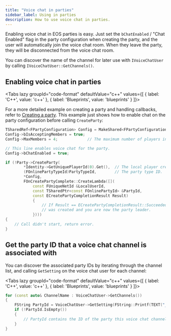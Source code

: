 ```yaml
---
title: "Voice chat in parties"
sidebar_label: Using in parties
description: How to use voice chat in parties.
---
```



Enabling voice chat in EOS parties is easy. Just set the `bChatEnabled` / "Chat Enabled" flag in the party configuration when creating the party, and the user will automatically join the voice chat room. When they leave the party, they will be disconnected from the voice chat room.

You can discover the name of the channel for later use with `IVoiceChatUser` by calling `IVoiceChatUser::GetChannels()`.

## Enabling voice chat in parties

<Tabs lazy groupId="code-format" defaultValue="c++" values={[ { label: 'C++', value: 'c++' }, { label: 'Blueprints', value: 'blueprints' } ]}>
<TabItem value="c++">

For a more detailed example on creating a party and handling callbacks, refer to [Creating a party](/ossv1/parties/creating.mdx). This example just shows how to enable chat on the party configuration before calling `CreateParty`:

```cpp
TSharedRef<FPartyConfiguration> Config = MakeShared<FPartyConfiguration>();
Config->bIsAcceptingMembers = true;
Config->MaxMembers = 4;             // The maximum number of players in the party.

// This line enables voice chat for the party.
Config->bChatEnabled = true;

if (!Party->CreateParty(
        *Identity->GetUniquePlayerId(0).Get(),  // The local player creating the party.
        (FOnlinePartyTypeId)PartyTypeId,        // The party type ID.
        *Config,
        FOnCreatePartyComplete::CreateLambda([](
            const FUniqueNetId &LocalUserId,
            const TSharedPtr<const FOnlinePartyId> &PartyId,
            const ECreatePartyCompletionResult Result)
            {
                // If Result == ECreatePartyCompletionResult::Succeeded, the party
                // was created and you are now the party leader.
            })))
{
    // Call didn't start, return error.
}
```

</TabItem>
<TabItem value="blueprints">
<Blueprint height="700px" blueprint={`
Begin Object Class=/Script/BlueprintGraph.K2Node_MakeStruct Name="K2Node_MakeStruct_0"
   bMadeAfterOverridePinRemoval=True
   ShowPinForProperties(0)=(PropertyName="JoinRequestAction",PropertyFriendlyName="Join Request Action",PropertyTooltip="Join Request Action",CategoryName="Online",bShowPin=True,bCanToggleVisibility=True)
   ShowPinForProperties(1)=(PropertyName="PresencePermissions",PropertyFriendlyName="Presence Permissions",PropertyTooltip="Who can see this party and join it through presence?",CategoryName="Online",bShowPin=True,bCanToggleVisibility=True)
   ShowPinForProperties(2)=(PropertyName="InvitePermissions",PropertyFriendlyName="Invite Permissions",PropertyTooltip="Who can send out invites to other users when they\\'re in this party?",CategoryName="Online",bShowPin=True,bCanToggleVisibility=True)
   ShowPinForProperties(3)=(PropertyName="ChatEnabled",PropertyFriendlyName="Chat Enabled",PropertyTooltip="Chat Enabled",CategoryName="Online",bShowPin=True,bCanToggleVisibility=True)
   ShowPinForProperties(4)=(PropertyName="ShouldRemoveOnDisconnection",PropertyFriendlyName="Should Remove on Disconnection",PropertyTooltip="Should Remove on Disconnection",CategoryName="Online",bShowPin=True,bCanToggleVisibility=True)
   ShowPinForProperties(5)=(PropertyName="IsAcceptingMembers",PropertyFriendlyName="Is Accepting Members",PropertyTooltip="Is Accepting Members",CategoryName="Online",bShowPin=True,bCanToggleVisibility=True)
   ShowPinForProperties(6)=(PropertyName="NotAcceptingMembersReason",PropertyFriendlyName="Not Accepting Members Reason",PropertyTooltip="Not Accepting Members Reason",CategoryName="Online",bShowPin=True,bCanToggleVisibility=True)
   ShowPinForProperties(7)=(PropertyName="MaxMembers",PropertyFriendlyName="Max Members",PropertyTooltip="Max Members",CategoryName="Online",bShowPin=True,bCanToggleVisibility=True)
   ShowPinForProperties(8)=(PropertyName="Nickname",PropertyFriendlyName="Nickname",PropertyTooltip="Nickname",CategoryName="Online",bShowPin=True,bCanToggleVisibility=True)
   ShowPinForProperties(9)=(PropertyName="Description",PropertyFriendlyName="Description",PropertyTooltip="Description",CategoryName="Online",bShowPin=True,bCanToggleVisibility=True)
   ShowPinForProperties(10)=(PropertyName="Password",PropertyFriendlyName="Password",PropertyTooltip="Password",CategoryName="Online",bShowPin=True,bCanToggleVisibility=True)
   StructType=ScriptStruct'"/Script/OnlineSubsystemBlueprints.OnlinePartyConfiguration"'
   NodePosX=-176
   NodePosY=528
   AdvancedPinDisplay=Shown
   NodeGuid=54761B7040081CDBB72DB58D839D6855
   CustomProperties Pin (PinId=F95BB72946DE55D74819A3BCF65246A4,PinName="OnlinePartyConfiguration",Direction="EGPD_Output",PinType.PinCategory="struct",PinType.PinSubCategory="",PinType.PinSubCategoryObject=ScriptStruct'"/Script/OnlineSubsystemBlueprints.OnlinePartyConfiguration"',PinType.PinSubCategoryMemberReference=(),PinType.PinValueType=(),PinType.ContainerType=None,PinType.bIsReference=False,PinType.bIsConst=False,PinType.bIsWeakPointer=False,PinType.bIsUObjectWrapper=True,LinkedTo=(K2Node_AsyncAction_0 7A2FCC1C4FCD4A6D494E958B4538373B,),PersistentGuid=00000000000000000000000000000000,bHidden=False,bNotConnectable=False,bDefaultValueIsReadOnly=False,bDefaultValueIsIgnored=False,bAdvancedView=False,bOrphanedPin=False,)
   CustomProperties Pin (PinId=D6F666124E21296EEA3C5AA490FCDDC5,PinName="JoinRequestAction",PinFriendlyName="Join Request Action",PinToolTip="Join Request Action\\nEJoinRequestAction_ Enum\\n\\nJoin Request Action",PinType.PinCategory="byte",PinType.PinSubCategory="",PinType.PinSubCategoryObject=Enum'"/Script/OnlineSubsystemBlueprints.EJoinRequestAction_"',PinType.PinSubCategoryMemberReference=(),PinType.PinValueType=(),PinType.ContainerType=None,PinType.bIsReference=False,PinType.bIsConst=False,PinType.bIsWeakPointer=False,PinType.bIsUObjectWrapper=False,DefaultValue="AutoApprove",AutogeneratedDefaultValue="Manual",PersistentGuid=00000000000000000000000000000000,bHidden=False,bNotConnectable=False,bDefaultValueIsReadOnly=False,bDefaultValueIsIgnored=False,bAdvancedView=False,bOrphanedPin=False,)
   CustomProperties Pin (PinId=A7FFD94B402296FD257CA79CBE2CF069,PinName="PresencePermissions",PinFriendlyName="Presence Permissions",PinToolTip="Presence Permissions\\nEPartySystemPermissions Enum\\n\\nWho can see this party and join it through presence?",PinType.PinCategory="byte",PinType.PinSubCategory="",PinType.PinSubCategoryObject=Enum'"/Script/OnlineSubsystemBlueprints.EPartySystemPermissions"',PinType.PinSubCategoryMemberReference=(),PinType.PinValueType=(),PinType.ContainerType=None,PinType.bIsReference=False,PinType.bIsConst=False,PinType.bIsWeakPointer=False,PinType.bIsUObjectWrapper=False,DefaultValue="Anyone",AutogeneratedDefaultValue="Noone",PersistentGuid=00000000000000000000000000000000,bHidden=False,bNotConnectable=False,bDefaultValueIsReadOnly=False,bDefaultValueIsIgnored=False,bAdvancedView=False,bOrphanedPin=False,)
   CustomProperties Pin (PinId=FC94E2884B8F6740BC0E50B10B5C1479,PinName="InvitePermissions",PinFriendlyName="Invite Permissions",PinToolTip="Invite Permissions\\nEPartySystemPermissions Enum\\n\\nWho can send out invites to other users when they\\'re in this party?",PinType.PinCategory="byte",PinType.PinSubCategory="",PinType.PinSubCategoryObject=Enum'"/Script/OnlineSubsystemBlueprints.EPartySystemPermissions"',PinType.PinSubCategoryMemberReference=(),PinType.PinValueType=(),PinType.ContainerType=None,PinType.bIsReference=False,PinType.bIsConst=False,PinType.bIsWeakPointer=False,PinType.bIsUObjectWrapper=False,DefaultValue="Anyone",AutogeneratedDefaultValue="Noone",PersistentGuid=00000000000000000000000000000000,bHidden=False,bNotConnectable=False,bDefaultValueIsReadOnly=False,bDefaultValueIsIgnored=False,bAdvancedView=True,bOrphanedPin=False,)
   CustomProperties Pin (PinId=667D2CD54D152A049E44BA86E5F4E5AB,PinName="ChatEnabled",PinFriendlyName="Chat Enabled",PinToolTip="Chat Enabled\\nBoolean\\n\\nChat Enabled",PinType.PinCategory="bool",PinType.PinSubCategory="",PinType.PinSubCategoryObject=None,PinType.PinSubCategoryMemberReference=(),PinType.PinValueType=(),PinType.ContainerType=None,PinType.bIsReference=False,PinType.bIsConst=False,PinType.bIsWeakPointer=False,PinType.bIsUObjectWrapper=False,DefaultValue="true",AutogeneratedDefaultValue="False",PersistentGuid=00000000000000000000000000000000,bHidden=False,bNotConnectable=False,bDefaultValueIsReadOnly=False,bDefaultValueIsIgnored=False,bAdvancedView=True,bOrphanedPin=False,)
   CustomProperties Pin (PinId=B5FFCA534E2BC9151F8F079E561060F5,PinName="ShouldRemoveOnDisconnection",PinFriendlyName="Should Remove on Disconnection",PinToolTip="Should Remove On Disconnection\\nBoolean\\n\\nShould Remove on Disconnection",PinType.PinCategory="bool",PinType.PinSubCategory="",PinType.PinSubCategoryObject=None,PinType.PinSubCategoryMemberReference=(),PinType.PinValueType=(),PinType.ContainerType=None,PinType.bIsReference=False,PinType.bIsConst=False,PinType.bIsWeakPointer=False,PinType.bIsUObjectWrapper=False,DefaultValue="False",AutogeneratedDefaultValue="False",PersistentGuid=00000000000000000000000000000000,bHidden=False,bNotConnectable=False,bDefaultValueIsReadOnly=False,bDefaultValueIsIgnored=False,bAdvancedView=True,bOrphanedPin=False,)
   CustomProperties Pin (PinId=11047BE745A14CDE7E6D14BFE77FC1A5,PinName="IsAcceptingMembers",PinFriendlyName="Is Accepting Members",PinToolTip="Is Accepting Members\\nBoolean\\n\\nIs Accepting Members",PinType.PinCategory="bool",PinType.PinSubCategory="",PinType.PinSubCategoryObject=None,PinType.PinSubCategoryMemberReference=(),PinType.PinValueType=(),PinType.ContainerType=None,PinType.bIsReference=False,PinType.bIsConst=False,PinType.bIsWeakPointer=False,PinType.bIsUObjectWrapper=False,DefaultValue="true",AutogeneratedDefaultValue="False",PersistentGuid=00000000000000000000000000000000,bHidden=False,bNotConnectable=False,bDefaultValueIsReadOnly=False,bDefaultValueIsIgnored=False,bAdvancedView=True,bOrphanedPin=False,)
   CustomProperties Pin (PinId=295234EF4CC01BC456E9A3B13EBA1ED7,PinName="NotAcceptingMembersReason",PinFriendlyName="Not Accepting Members Reason",PinToolTip="Not Accepting Members Reason\\nInteger\\n\\nNot Accepting Members Reason",PinType.PinCategory="int",PinType.PinSubCategory="",PinType.PinSubCategoryObject=None,PinType.PinSubCategoryMemberReference=(),PinType.PinValueType=(),PinType.ContainerType=None,PinType.bIsReference=False,PinType.bIsConst=False,PinType.bIsWeakPointer=False,PinType.bIsUObjectWrapper=False,DefaultValue="0",AutogeneratedDefaultValue="0",PersistentGuid=00000000000000000000000000000000,bHidden=False,bNotConnectable=False,bDefaultValueIsReadOnly=False,bDefaultValueIsIgnored=False,bAdvancedView=True,bOrphanedPin=False,)
   CustomProperties Pin (PinId=3866402847B8F8E86C8D50B98945D3BA,PinName="MaxMembers",PinFriendlyName="Max Members",PinToolTip="Max Members\\nInteger\\n\\nMax Members",PinType.PinCategory="int",PinType.PinSubCategory="",PinType.PinSubCategoryObject=None,PinType.PinSubCategoryMemberReference=(),PinType.PinValueType=(),PinType.ContainerType=None,PinType.bIsReference=False,PinType.bIsConst=False,PinType.bIsWeakPointer=False,PinType.bIsUObjectWrapper=False,DefaultValue="4",AutogeneratedDefaultValue="0",PersistentGuid=00000000000000000000000000000000,bHidden=False,bNotConnectable=False,bDefaultValueIsReadOnly=False,bDefaultValueIsIgnored=False,bAdvancedView=True,bOrphanedPin=False,)
   CustomProperties Pin (PinId=D42553D84650C3C452781684BA6A09DC,PinName="Nickname",PinFriendlyName="Nickname",PinToolTip="Nickname\\nString\\n\\nNickname",PinType.PinCategory="string",PinType.PinSubCategory="",PinType.PinSubCategoryObject=None,PinType.PinSubCategoryMemberReference=(),PinType.PinValueType=(),PinType.ContainerType=None,PinType.bIsReference=False,PinType.bIsConst=False,PinType.bIsWeakPointer=False,PinType.bIsUObjectWrapper=False,PersistentGuid=00000000000000000000000000000000,bHidden=False,bNotConnectable=False,bDefaultValueIsReadOnly=False,bDefaultValueIsIgnored=False,bAdvancedView=True,bOrphanedPin=False,)
   CustomProperties Pin (PinId=D3C9FD31437A4A865A4206B144282BB8,PinName="Description",PinFriendlyName="Description",PinToolTip="Description\\nString\\n\\nDescription",PinType.PinCategory="string",PinType.PinSubCategory="",PinType.PinSubCategoryObject=None,PinType.PinSubCategoryMemberReference=(),PinType.PinValueType=(),PinType.ContainerType=None,PinType.bIsReference=False,PinType.bIsConst=False,PinType.bIsWeakPointer=False,PinType.bIsUObjectWrapper=False,PersistentGuid=00000000000000000000000000000000,bHidden=False,bNotConnectable=False,bDefaultValueIsReadOnly=False,bDefaultValueIsIgnored=False,bAdvancedView=True,bOrphanedPin=False,)
   CustomProperties Pin (PinId=53D46809402E63DE16F1C5AA9D45EAA6,PinName="Password",PinFriendlyName="Password",PinToolTip="Password\\nString\\n\\nPassword",PinType.PinCategory="string",PinType.PinSubCategory="",PinType.PinSubCategoryObject=None,PinType.PinSubCategoryMemberReference=(),PinType.PinValueType=(),PinType.ContainerType=None,PinType.bIsReference=False,PinType.bIsConst=False,PinType.bIsWeakPointer=False,PinType.bIsUObjectWrapper=False,PersistentGuid=00000000000000000000000000000000,bHidden=False,bNotConnectable=False,bDefaultValueIsReadOnly=False,bDefaultValueIsIgnored=False,bAdvancedView=True,bOrphanedPin=False,)
End Object
Begin Object Class=/Script/BlueprintGraph.K2Node_GetSubsystem Name="K2Node_GetSubsystem_0"
   CustomClass=Class'"/Script/OnlineSubsystemBlueprints.OnlinePartySubsystem"'
   NodePosY=256
   NodeGuid=75E2F8214FB9512D9FEAAD8D4ABEC0F3
   CustomProperties Pin (PinId=05DAD870493C891FF133EEA11A07ABDD,PinName="ReturnValue",Direction="EGPD_Output",PinType.PinCategory="object",PinType.PinSubCategory="",PinType.PinSubCategoryObject=Class'"/Script/OnlineSubsystemBlueprints.OnlinePartySubsystem"',PinType.PinSubCategoryMemberReference=(),PinType.PinValueType=(),PinType.ContainerType=None,PinType.bIsReference=False,PinType.bIsConst=False,PinType.bIsWeakPointer=False,PinType.bIsUObjectWrapper=False,LinkedTo=(K2Node_AsyncAction_0 6A56968B41FF1724D254D78AC85AB200,),PersistentGuid=00000000000000000000000000000000,bHidden=False,bNotConnectable=False,bDefaultValueIsReadOnly=False,bDefaultValueIsIgnored=False,bAdvancedView=False,bOrphanedPin=False,)
End Object
Begin Object Class=/Script/BlueprintGraph.K2Node_AsyncAction Name="K2Node_AsyncAction_0"
   ProxyFactoryFunctionName="CreateParty"
   ProxyFactoryClass=Class'"/Script/OnlineSubsystemBlueprints.OnlinePartySubsystemCreateParty"'
   ProxyClass=Class'"/Script/OnlineSubsystemBlueprints.OnlinePartySubsystemCreateParty"'
   NodePosX=272
   NodePosY=256
   NodeGuid=FD1E52B641FB43CDF3D0F785C0EFC351
   CustomProperties Pin (PinId=8116E7454D08A21C19FEDDA77FE0A9F9,PinName="execute",PinToolTip="\\nExec",PinType.PinCategory="exec",PinType.PinSubCategory="",PinType.PinSubCategoryObject=None,PinType.PinSubCategoryMemberReference=(),PinType.PinValueType=(),PinType.ContainerType=None,PinType.bIsReference=False,PinType.bIsConst=False,PinType.bIsWeakPointer=False,PinType.bIsUObjectWrapper=True,LinkedTo=(K2Node_Event_3 8FEB08F34B102B76A28394B45A1B1DEF,),PersistentGuid=00000000000000000000000000000000,bHidden=False,bNotConnectable=False,bDefaultValueIsReadOnly=False,bDefaultValueIsIgnored=False,bAdvancedView=False,bOrphanedPin=False,)
   CustomProperties Pin (PinId=4CB9E1EB4DF4A193B96AD5AD5E8972EF,PinName="then",Direction="EGPD_Output",PinType.PinCategory="exec",PinType.PinSubCategory="",PinType.PinSubCategoryObject=None,PinType.PinSubCategoryMemberReference=(),PinType.PinValueType=(),PinType.ContainerType=None,PinType.bIsReference=False,PinType.bIsConst=False,PinType.bIsWeakPointer=False,PinType.bIsUObjectWrapper=True,PersistentGuid=00000000000000000000000000000000,bHidden=False,bNotConnectable=False,bDefaultValueIsReadOnly=False,bDefaultValueIsIgnored=False,bAdvancedView=False,bOrphanedPin=False,)
   CustomProperties Pin (PinId=0FA482C44D87FF357A4D78A417506463,PinName="OnCallFailed",PinFriendlyName="On Call Failed",PinToolTip="On Call Failed",Direction="EGPD_Output",PinType.PinCategory="exec",PinType.PinSubCategory="",PinType.PinSubCategoryObject=None,PinType.PinSubCategoryMemberReference=(),PinType.PinValueType=(),PinType.ContainerType=None,PinType.bIsReference=False,PinType.bIsConst=False,PinType.bIsWeakPointer=False,PinType.bIsUObjectWrapper=True,LinkedTo=(K2Node_CallDelegate_1 718306B24224D10DBCFDADB3A124CAAC,),PersistentGuid=00000000000000000000000000000000,bHidden=False,bNotConnectable=False,bDefaultValueIsReadOnly=False,bDefaultValueIsIgnored=False,bAdvancedView=False,bOrphanedPin=False,)
   CustomProperties Pin (PinId=76F8E197419E3DB77BFCD686E6351AD3,PinName="OnCreatePartyComplete",PinFriendlyName="On Create Party Complete",PinToolTip="On Create Party Complete",Direction="EGPD_Output",PinType.PinCategory="exec",PinType.PinSubCategory="",PinType.PinSubCategoryObject=None,PinType.PinSubCategoryMemberReference=(),PinType.PinValueType=(),PinType.ContainerType=None,PinType.bIsReference=False,PinType.bIsConst=False,PinType.bIsWeakPointer=False,PinType.bIsUObjectWrapper=True,LinkedTo=(K2Node_CallDelegate_0 718306B24224D10DBCFDADB3A124CAAC,),PersistentGuid=00000000000000000000000000000000,bHidden=False,bNotConnectable=False,bDefaultValueIsReadOnly=False,bDefaultValueIsIgnored=False,bAdvancedView=False,bOrphanedPin=False,)
   CustomProperties Pin (PinId=660FDE81471E45BBDD5730852DF64359,PinName="LocalUserId",PinToolTip="Local User Id",Direction="EGPD_Output",PinType.PinCategory="struct",PinType.PinSubCategory="",PinType.PinSubCategoryObject=ScriptStruct'"/Script/Engine.UniqueNetIdRepl"',PinType.PinSubCategoryMemberReference=(),PinType.PinValueType=(),PinType.ContainerType=None,PinType.bIsReference=False,PinType.bIsConst=False,PinType.bIsWeakPointer=False,PinType.bIsUObjectWrapper=False,PersistentGuid=00000000000000000000000000000000,bHidden=False,bNotConnectable=False,bDefaultValueIsReadOnly=False,bDefaultValueIsIgnored=False,bAdvancedView=False,bOrphanedPin=False,)
   CustomProperties Pin (PinId=BF560BE24E972D854F007293D7CC3B61,PinName="PartyId",PinToolTip="Party Id",Direction="EGPD_Output",PinType.PinCategory="object",PinType.PinSubCategory="",PinType.PinSubCategoryObject=Class'"/Script/OnlineSubsystemBlueprints.PartyId"',PinType.PinSubCategoryMemberReference=(),PinType.PinValueType=(),PinType.ContainerType=None,PinType.bIsReference=False,PinType.bIsConst=False,PinType.bIsWeakPointer=False,PinType.bIsUObjectWrapper=False,PersistentGuid=00000000000000000000000000000000,bHidden=False,bNotConnectable=False,bDefaultValueIsReadOnly=False,bDefaultValueIsIgnored=False,bAdvancedView=False,bOrphanedPin=False,)
   CustomProperties Pin (PinId=278A0D41428C0140F2E4D0912361FCCC,PinName="Result",PinToolTip="Result",Direction="EGPD_Output",PinType.PinCategory="byte",PinType.PinSubCategory="",PinType.PinSubCategoryObject=Enum'"/Script/OnlineSubsystemBlueprints.ECreatePartyCompletionResult_"',PinType.PinSubCategoryMemberReference=(),PinType.PinValueType=(),PinType.ContainerType=None,PinType.bIsReference=False,PinType.bIsConst=False,PinType.bIsWeakPointer=False,PinType.bIsUObjectWrapper=False,LinkedTo=(K2Node_EnumEquality_0 6F18815E4D52FE8B9E1049AFA77F1A97,),PersistentGuid=00000000000000000000000000000000,bHidden=False,bNotConnectable=False,bDefaultValueIsReadOnly=False,bDefaultValueIsIgnored=False,bAdvancedView=False,bOrphanedPin=False,)
   CustomProperties Pin (PinId=6A56968B41FF1724D254D78AC85AB200,PinName="Subsystem",PinToolTip="Subsystem\\nOnline Party Subsystem Object Reference",PinType.PinCategory="object",PinType.PinSubCategory="",PinType.PinSubCategoryObject=Class'"/Script/OnlineSubsystemBlueprints.OnlinePartySubsystem"',PinType.PinSubCategoryMemberReference=(),PinType.PinValueType=(),PinType.ContainerType=None,PinType.bIsReference=False,PinType.bIsConst=False,PinType.bIsWeakPointer=False,PinType.bIsUObjectWrapper=False,LinkedTo=(K2Node_GetSubsystem_0 05DAD870493C891FF133EEA11A07ABDD,),PersistentGuid=00000000000000000000000000000000,bHidden=False,bNotConnectable=False,bDefaultValueIsReadOnly=False,bDefaultValueIsIgnored=False,bAdvancedView=False,bOrphanedPin=False,)
   CustomProperties Pin (PinId=640A8B144657EA097093B78D8F4E9533,PinName="LocalUserId",PinToolTip="Local User Id\\nUnique Net Id Repl Structure",PinType.PinCategory="struct",PinType.PinSubCategory="",PinType.PinSubCategoryObject=ScriptStruct'"/Script/Engine.UniqueNetIdRepl"',PinType.PinSubCategoryMemberReference=(),PinType.PinValueType=(),PinType.ContainerType=None,PinType.bIsReference=False,PinType.bIsConst=False,PinType.bIsWeakPointer=False,PinType.bIsUObjectWrapper=False,LinkedTo=(K2Node_CallFunction_2 72E8E747495B0BDCEF639EA3D4D08278,),PersistentGuid=00000000000000000000000000000000,bHidden=False,bNotConnectable=False,bDefaultValueIsReadOnly=False,bDefaultValueIsIgnored=False,bAdvancedView=False,bOrphanedPin=False,)
   CustomProperties Pin (PinId=82D5A3D042522BDA1101068E957A634C,PinName="PartyTypeId",PinToolTip="Party Type Id\\nInteger64",PinType.PinCategory="int64",PinType.PinSubCategory="",PinType.PinSubCategoryObject=None,PinType.PinSubCategoryMemberReference=(),PinType.PinValueType=(),PinType.ContainerType=None,PinType.bIsReference=False,PinType.bIsConst=False,PinType.bIsWeakPointer=False,PinType.bIsUObjectWrapper=False,DefaultValue="0",AutogeneratedDefaultValue="0",LinkedTo=(K2Node_CallFunction_3 A7D2A15246B440D13B9EE9AF55CBC439,),PersistentGuid=00000000000000000000000000000000,bHidden=False,bNotConnectable=False,bDefaultValueIsReadOnly=False,bDefaultValueIsIgnored=False,bAdvancedView=False,bOrphanedPin=False,)
   CustomProperties Pin (PinId=7A2FCC1C4FCD4A6D494E958B4538373B,PinName="PartyConfig",PinToolTip="Party Config\\nOnline Party Configuration Structure",PinType.PinCategory="struct",PinType.PinSubCategory="",PinType.PinSubCategoryObject=ScriptStruct'"/Script/OnlineSubsystemBlueprints.OnlinePartyConfiguration"',PinType.PinSubCategoryMemberReference=(),PinType.PinValueType=(),PinType.ContainerType=None,PinType.bIsReference=False,PinType.bIsConst=False,PinType.bIsWeakPointer=False,PinType.bIsUObjectWrapper=False,LinkedTo=(K2Node_MakeStruct_0 F95BB72946DE55D74819A3BCF65246A4,),PersistentGuid=00000000000000000000000000000000,bHidden=False,bNotConnectable=False,bDefaultValueIsReadOnly=False,bDefaultValueIsIgnored=False,bAdvancedView=False,bOrphanedPin=False,)
End Object
Begin Object Class=/Script/BlueprintGraph.K2Node_CallFunction Name="K2Node_CallFunction_3"
   bIsPureFunc=True
   FunctionReference=(MemberParent=Class'"/Script/OnlineSubsystemBlueprints.OnlineHelpers"',MemberName="GetPrimaryPartyType")
   NodePosY=448
   NodeGuid=1B35DA734BC711B352B43E8198328A02
   CustomProperties Pin (PinId=85DD6A7C42406EE1939D499F368C5105,PinName="self",PinFriendlyName=NSLOCTEXT("K2Node", "Target", "Target"),PinToolTip="Target\\nOnline Helpers Object Reference",PinType.PinCategory="object",PinType.PinSubCategory="",PinType.PinSubCategoryObject=Class'"/Script/OnlineSubsystemBlueprints.OnlineHelpers"',PinType.PinSubCategoryMemberReference=(),PinType.PinValueType=(),PinType.ContainerType=None,PinType.bIsReference=False,PinType.bIsConst=False,PinType.bIsWeakPointer=False,PinType.bIsUObjectWrapper=True,DefaultObject="/Script/OnlineSubsystemBlueprints.Default__OnlineHelpers",PersistentGuid=00000000000000000000000000000000,bHidden=True,bNotConnectable=False,bDefaultValueIsReadOnly=False,bDefaultValueIsIgnored=False,bAdvancedView=False,bOrphanedPin=False,)
   CustomProperties Pin (PinId=A7D2A15246B440D13B9EE9AF55CBC439,PinName="ReturnValue",PinToolTip="Return Value\\nInteger64\\n\\nReturns the primary party type",Direction="EGPD_Output",PinType.PinCategory="int64",PinType.PinSubCategory="",PinType.PinSubCategoryObject=None,PinType.PinSubCategoryMemberReference=(),PinType.PinValueType=(),PinType.ContainerType=None,PinType.bIsReference=False,PinType.bIsConst=False,PinType.bIsWeakPointer=False,PinType.bIsUObjectWrapper=False,DefaultValue="0",AutogeneratedDefaultValue="0",LinkedTo=(K2Node_AsyncAction_0 82D5A3D042522BDA1101068E957A634C,),PersistentGuid=00000000000000000000000000000000,bHidden=False,bNotConnectable=False,bDefaultValueIsReadOnly=False,bDefaultValueIsIgnored=False,bAdvancedView=False,bOrphanedPin=False,)
End Object
Begin Object Class=/Script/BlueprintGraph.K2Node_CallFunction Name="K2Node_CallFunction_1"
   bIsPureFunc=True
   FunctionReference=(MemberParent=Class'"/Script/Engine.GameplayStatics"',MemberName="GetPlayerController")
   NodePosX=-336
   NodePosY=368
   NodeGuid=727244B14B22F244F3AFBAB562BC6ACE
   CustomProperties Pin (PinId=963B21B7425C9D91240418A5FB5EAC88,PinName="self",PinFriendlyName=NSLOCTEXT("K2Node", "Target", "Target"),PinType.PinCategory="object",PinType.PinSubCategory="",PinType.PinSubCategoryObject=Class'"/Script/Engine.GameplayStatics"',PinType.PinSubCategoryMemberReference=(),PinType.PinValueType=(),PinType.ContainerType=None,PinType.bIsReference=False,PinType.bIsConst=False,PinType.bIsWeakPointer=False,PinType.bIsUObjectWrapper=False,DefaultObject="/Script/Engine.Default__GameplayStatics",PersistentGuid=00000000000000000000000000000000,bHidden=True,bNotConnectable=False,bDefaultValueIsReadOnly=False,bDefaultValueIsIgnored=False,bAdvancedView=False,bOrphanedPin=False,)
   CustomProperties Pin (PinId=9565D40F4C2E1571451F4BB02D8581EA,PinName="WorldContextObject",PinType.PinCategory="object",PinType.PinSubCategory="",PinType.PinSubCategoryObject=Class'"/Script/CoreUObject.Object"',PinType.PinSubCategoryMemberReference=(),PinType.PinValueType=(),PinType.ContainerType=None,PinType.bIsReference=False,PinType.bIsConst=True,PinType.bIsWeakPointer=False,PinType.bIsUObjectWrapper=False,PersistentGuid=00000000000000000000000000000000,bHidden=True,bNotConnectable=False,bDefaultValueIsReadOnly=False,bDefaultValueIsIgnored=False,bAdvancedView=False,bOrphanedPin=False,)
   CustomProperties Pin (PinId=31F115CD4872E1383133A787DB039F1F,PinName="PlayerIndex",PinType.PinCategory="int",PinType.PinSubCategory="",PinType.PinSubCategoryObject=None,PinType.PinSubCategoryMemberReference=(),PinType.PinValueType=(),PinType.ContainerType=None,PinType.bIsReference=False,PinType.bIsConst=False,PinType.bIsWeakPointer=False,PinType.bIsUObjectWrapper=False,DefaultValue="0",AutogeneratedDefaultValue="0",PersistentGuid=00000000000000000000000000000000,bHidden=False,bNotConnectable=False,bDefaultValueIsReadOnly=False,bDefaultValueIsIgnored=False,bAdvancedView=False,bOrphanedPin=False,)
   CustomProperties Pin (PinId=F7C173A14CBA01CF02BACE80FD18CD4F,PinName="ReturnValue",Direction="EGPD_Output",PinType.PinCategory="object",PinType.PinSubCategory="",PinType.PinSubCategoryObject=Class'"/Script/Engine.PlayerController"',PinType.PinSubCategoryMemberReference=(),PinType.PinValueType=(),PinType.ContainerType=None,PinType.bIsReference=False,PinType.bIsConst=False,PinType.bIsWeakPointer=False,PinType.bIsUObjectWrapper=False,LinkedTo=(K2Node_CallFunction_2 20B9B69E483E295B1A43D28AAE6C63E0,),PersistentGuid=00000000000000000000000000000000,bHidden=False,bNotConnectable=False,bDefaultValueIsReadOnly=False,bDefaultValueIsIgnored=False,bAdvancedView=False,bOrphanedPin=False,)
End Object
Begin Object Class=/Script/BlueprintGraph.K2Node_CallFunction Name="K2Node_CallFunction_2"
   bIsPureFunc=True
   FunctionReference=(MemberParent=Class'"/Script/OnlineSubsystemBlueprints.OnlineHelpers"',MemberName="GetControllerUniqueNetId")
   NodePosX=-48
   NodePosY=368
   NodeGuid=2598ED6743F18A4C5ACE36A2FC93FB62
   CustomProperties Pin (PinId=725A71934B60AF7C0ADF4C8B97F5EDD5,PinName="self",PinFriendlyName=NSLOCTEXT("K2Node", "Target", "Target"),PinToolTip="Target\\nOnline Helpers Object Reference",PinType.PinCategory="object",PinType.PinSubCategory="",PinType.PinSubCategoryObject=Class'"/Script/OnlineSubsystemBlueprints.OnlineHelpers"',PinType.PinSubCategoryMemberReference=(),PinType.PinValueType=(),PinType.ContainerType=None,PinType.bIsReference=False,PinType.bIsConst=False,PinType.bIsWeakPointer=False,PinType.bIsUObjectWrapper=False,DefaultObject="/Script/OnlineSubsystemBlueprints.Default__OnlineHelpers",PersistentGuid=00000000000000000000000000000000,bHidden=True,bNotConnectable=False,bDefaultValueIsReadOnly=False,bDefaultValueIsIgnored=False,bAdvancedView=False,bOrphanedPin=False,)
   CustomProperties Pin (PinId=20B9B69E483E295B1A43D28AAE6C63E0,PinName="PlayerController",PinToolTip="Player Controller\\nPlayer Controller Object Reference",PinType.PinCategory="object",PinType.PinSubCategory="",PinType.PinSubCategoryObject=Class'"/Script/Engine.PlayerController"',PinType.PinSubCategoryMemberReference=(),PinType.PinValueType=(),PinType.ContainerType=None,PinType.bIsReference=False,PinType.bIsConst=False,PinType.bIsWeakPointer=False,PinType.bIsUObjectWrapper=False,LinkedTo=(K2Node_CallFunction_1 F7C173A14CBA01CF02BACE80FD18CD4F,),PersistentGuid=00000000000000000000000000000000,bHidden=False,bNotConnectable=False,bDefaultValueIsReadOnly=False,bDefaultValueIsIgnored=False,bAdvancedView=False,bOrphanedPin=False,)
   CustomProperties Pin (PinId=72E8E747495B0BDCEF639EA3D4D08278,PinName="ReturnValue",PinToolTip="Return Value\\nUnique Net Id Repl Structure\\n\\nGets the unique net ID for the player controller",Direction="EGPD_Output",PinType.PinCategory="struct",PinType.PinSubCategory="",PinType.PinSubCategoryObject=ScriptStruct'"/Script/Engine.UniqueNetIdRepl"',PinType.PinSubCategoryMemberReference=(),PinType.PinValueType=(),PinType.ContainerType=None,PinType.bIsReference=False,PinType.bIsConst=False,PinType.bIsWeakPointer=False,PinType.bIsUObjectWrapper=False,LinkedTo=(K2Node_AsyncAction_0 640A8B144657EA097093B78D8F4E9533,),PersistentGuid=00000000000000000000000000000000,bHidden=False,bNotConnectable=False,bDefaultValueIsReadOnly=False,bDefaultValueIsIgnored=False,bAdvancedView=False,bOrphanedPin=False,)
End Object
`} />
</TabItem>
</Tabs>

## Get the party ID that a voice chat channel is associated with

You can discover the associated party IDs by iterating through the channel list, and calling `GetSetting` on the voice chat user for each channel:

<Tabs lazy groupId="code-format" defaultValue="c++" values={[ { label: 'C++', value: 'c++' }, { label: 'Blueprints', value: 'blueprints' } ]}>
<TabItem value="c++">

```cpp
for (const auto& ChannelName : VoiceChatUser->GetChannels())
{
    FString PartyId = VoiceChatUser->GetSetting(FString::Printf(TEXT("__EOS_PartyId:%s"), *ChannelName));
    if (!PartyId.IsEmpty())
    {
        // PartyId contains the ID of the party this voice chat channel is associated with.
    }
}
```

</TabItem>
<TabItem value="blueprints">
<Blueprint height="400px" blueprint={`
Begin Object Class=/Script/BlueprintGraph.K2Node_VariableGet Name="K2Node_VariableGet_1"
   VariableReference=(MemberName="Voice User",MemberGuid=949A18EB46D3816BE29AFCBDC2D04AD4,bSelfContext=True)
   NodePosX=912
   NodePosY=928
   NodeGuid=091FDFC94F2E35248BF4E5BD96057810
   CustomProperties Pin (PinId=28AC8E974C5E815DFCB0AF97C3C5F902,PinName="Voice User",Direction="EGPD_Output",PinType.PinCategory="object",PinType.PinSubCategory="",PinType.PinSubCategoryObject=/Script/CoreUObject.Class'"/Script/OnlineSubsystemBlueprints.VoiceChatUser"',PinType.PinSubCategoryMemberReference=(),PinType.PinValueType=(),PinType.ContainerType=None,PinType.bIsReference=False,PinType.bIsConst=False,PinType.bIsWeakPointer=False,PinType.bIsUObjectWrapper=False,PinType.bSerializeAsSinglePrecisionFloat=False,LinkedTo=(K2Node_CallFunction_0 2570C6E5465CE1D36239E49E8787E325,K2Node_Knot_0 6D90F0A64938639D89436198B20C6D34,),PersistentGuid=00000000000000000000000000000000,bHidden=False,bNotConnectable=False,bDefaultValueIsReadOnly=False,bDefaultValueIsIgnored=False,bAdvancedView=False,bOrphanedPin=False,)
   CustomProperties Pin (PinId=E053B4184BDB37B5649F6882BE6B9B63,PinName="self",PinFriendlyName=NSLOCTEXT("K2Node", "Target", "Target"),PinType.PinCategory="object",PinType.PinSubCategory="",PinType.PinSubCategoryObject=/Script/Engine.BlueprintGeneratedClass'"/Game/ExampleOSS/Blueprints/VoiceChat/BpVoiceChatServices.BpVoiceChatServices_C"',PinType.PinSubCategoryMemberReference=(),PinType.PinValueType=(),PinType.ContainerType=None,PinType.bIsReference=False,PinType.bIsConst=False,PinType.bIsWeakPointer=False,PinType.bIsUObjectWrapper=False,PinType.bSerializeAsSinglePrecisionFloat=False,PersistentGuid=00000000000000000000000000000000,bHidden=True,bNotConnectable=False,bDefaultValueIsReadOnly=False,bDefaultValueIsIgnored=False,bAdvancedView=False,bOrphanedPin=False,)
End Object
Begin Object Class=/Script/BlueprintGraph.K2Node_CallFunction Name="K2Node_CallFunction_0"
   FunctionReference=(MemberParent=/Script/CoreUObject.Class'"/Script/OnlineSubsystemBlueprints.VoiceChatUser"',MemberName="GetChannels")
   NodePosX=1072
   NodePosY=992
   NodeGuid=7ADBC8D64163A96B27DC0B928B4F6B30
   CustomProperties Pin (PinId=A59E4CE34B5472ABF8FF3CB40CFF078E,PinName="execute",PinToolTip="\\nExec",PinType.PinCategory="exec",PinType.PinSubCategory="",PinType.PinSubCategoryObject=None,PinType.PinSubCategoryMemberReference=(),PinType.PinValueType=(),PinType.ContainerType=None,PinType.bIsReference=False,PinType.bIsConst=False,PinType.bIsWeakPointer=False,PinType.bIsUObjectWrapper=False,PinType.bSerializeAsSinglePrecisionFloat=False,PersistentGuid=00000000000000000000000000000000,bHidden=False,bNotConnectable=False,bDefaultValueIsReadOnly=False,bDefaultValueIsIgnored=False,bAdvancedView=False,bOrphanedPin=False,)
   CustomProperties Pin (PinId=E88C1B6E4BBA5B52171B04B0027C2398,PinName="then",PinToolTip="\\nExec",Direction="EGPD_Output",PinType.PinCategory="exec",PinType.PinSubCategory="",PinType.PinSubCategoryObject=None,PinType.PinSubCategoryMemberReference=(),PinType.PinValueType=(),PinType.ContainerType=None,PinType.bIsReference=False,PinType.bIsConst=False,PinType.bIsWeakPointer=False,PinType.bIsUObjectWrapper=False,PinType.bSerializeAsSinglePrecisionFloat=False,LinkedTo=(K2Node_MacroInstance_0 9B57990B46E74B2AE35B89ABA7993EEC,),PersistentGuid=00000000000000000000000000000000,bHidden=False,bNotConnectable=False,bDefaultValueIsReadOnly=False,bDefaultValueIsIgnored=False,bAdvancedView=False,bOrphanedPin=False,)
   CustomProperties Pin (PinId=2570C6E5465CE1D36239E49E8787E325,PinName="self",PinFriendlyName=NSLOCTEXT("K2Node", "Target", "Target"),PinToolTip="Target\\nVoice Chat User Object Reference",PinType.PinCategory="object",PinType.PinSubCategory="",PinType.PinSubCategoryObject=/Script/CoreUObject.Class'"/Script/OnlineSubsystemBlueprints.VoiceChatUser"',PinType.PinSubCategoryMemberReference=(),PinType.PinValueType=(),PinType.ContainerType=None,PinType.bIsReference=False,PinType.bIsConst=False,PinType.bIsWeakPointer=False,PinType.bIsUObjectWrapper=False,PinType.bSerializeAsSinglePrecisionFloat=False,LinkedTo=(K2Node_VariableGet_1 28AC8E974C5E815DFCB0AF97C3C5F902,),PersistentGuid=00000000000000000000000000000000,bHidden=False,bNotConnectable=False,bDefaultValueIsReadOnly=False,bDefaultValueIsIgnored=False,bAdvancedView=False,bOrphanedPin=False,)
   CustomProperties Pin (PinId=6EAA7DD14C4A7ED23584B09065CC5F92,PinName="ReturnValue",PinToolTip="Return Value\\nArray of Strings\\n\\nGet Channels",Direction="EGPD_Output",PinType.PinCategory="string",PinType.PinSubCategory="",PinType.PinSubCategoryObject=None,PinType.PinSubCategoryMemberReference=(),PinType.PinValueType=(),PinType.ContainerType=Array,PinType.bIsReference=False,PinType.bIsConst=False,PinType.bIsWeakPointer=False,PinType.bIsUObjectWrapper=False,PinType.bSerializeAsSinglePrecisionFloat=False,LinkedTo=(K2Node_MacroInstance_0 875782FD4E468E839E43099483D4B823,),PersistentGuid=00000000000000000000000000000000,bHidden=False,bNotConnectable=False,bDefaultValueIsReadOnly=False,bDefaultValueIsIgnored=False,bAdvancedView=False,bOrphanedPin=False,)
End Object
Begin Object Class=/Script/BlueprintGraph.K2Node_MacroInstance Name="K2Node_MacroInstance_0"
   MacroGraphReference=(MacroGraph=/Script/Engine.EdGraph'"/Engine/EditorBlueprintResources/StandardMacros.StandardMacros:ForEachLoop"',GraphBlueprint=/Script/Engine.Blueprint'"/Engine/EditorBlueprintResources/StandardMacros.StandardMacros"',GraphGuid=99DBFD5540A796041F72A5A9DA655026)
   ResolvedWildcardType=(PinCategory="string",ContainerType=Array)
   NodePosX=1296
   NodePosY=1008
   NodeGuid=5E2C7F5E44D6D3860D1E04AF1FCA5834
   CustomProperties Pin (PinId=9B57990B46E74B2AE35B89ABA7993EEC,PinName="Exec",PinType.PinCategory="exec",PinType.PinSubCategory="",PinType.PinSubCategoryObject=None,PinType.PinSubCategoryMemberReference=(),PinType.PinValueType=(),PinType.ContainerType=None,PinType.bIsReference=False,PinType.bIsConst=False,PinType.bIsWeakPointer=False,PinType.bIsUObjectWrapper=False,PinType.bSerializeAsSinglePrecisionFloat=False,LinkedTo=(K2Node_CallFunction_0 E88C1B6E4BBA5B52171B04B0027C2398,),PersistentGuid=00000000000000000000000000000000,bHidden=False,bNotConnectable=False,bDefaultValueIsReadOnly=False,bDefaultValueIsIgnored=False,bAdvancedView=False,bOrphanedPin=False,)
   CustomProperties Pin (PinId=875782FD4E468E839E43099483D4B823,PinName="Array",PinType.PinCategory="string",PinType.PinSubCategory="",PinType.PinSubCategoryObject=None,PinType.PinSubCategoryMemberReference=(),PinType.PinValueType=(),PinType.ContainerType=Array,PinType.bIsReference=False,PinType.bIsConst=False,PinType.bIsWeakPointer=False,PinType.bIsUObjectWrapper=False,PinType.bSerializeAsSinglePrecisionFloat=False,LinkedTo=(K2Node_CallFunction_0 6EAA7DD14C4A7ED23584B09065CC5F92,),PersistentGuid=00000000000000000000000000000000,bHidden=False,bNotConnectable=False,bDefaultValueIsReadOnly=False,bDefaultValueIsIgnored=False,bAdvancedView=False,bOrphanedPin=False,)
   CustomProperties Pin (PinId=363FCBA84360C3C11E35569D71F50DD0,PinName="LoopBody",Direction="EGPD_Output",PinType.PinCategory="exec",PinType.PinSubCategory="",PinType.PinSubCategoryObject=None,PinType.PinSubCategoryMemberReference=(),PinType.PinValueType=(),PinType.ContainerType=None,PinType.bIsReference=False,PinType.bIsConst=False,PinType.bIsWeakPointer=False,PinType.bIsUObjectWrapper=False,PinType.bSerializeAsSinglePrecisionFloat=False,LinkedTo=(K2Node_CallFunction_6 D4F0A1C148CD4B3AB0F89DA3854D2A8A,),PersistentGuid=00000000000000000000000000000000,bHidden=False,bNotConnectable=False,bDefaultValueIsReadOnly=False,bDefaultValueIsIgnored=False,bAdvancedView=False,bOrphanedPin=False,)
   CustomProperties Pin (PinId=89D547F14AB7FDE5297E598AE0999419,PinName="Array Element",Direction="EGPD_Output",PinType.PinCategory="string",PinType.PinSubCategory="",PinType.PinSubCategoryObject=None,PinType.PinSubCategoryMemberReference=(),PinType.PinValueType=(),PinType.ContainerType=None,PinType.bIsReference=False,PinType.bIsConst=False,PinType.bIsWeakPointer=False,PinType.bIsUObjectWrapper=False,PinType.bSerializeAsSinglePrecisionFloat=False,LinkedTo=(K2Node_CommutativeAssociativeBinaryOperator_0 D528F98745CF9DB4F7BC88A9279CCFDB,),PersistentGuid=00000000000000000000000000000000,bHidden=False,bNotConnectable=False,bDefaultValueIsReadOnly=False,bDefaultValueIsIgnored=False,bAdvancedView=False,bOrphanedPin=False,)
   CustomProperties Pin (PinId=76C8028F46DF41A78E61ACBD3ADF54D9,PinName="Array Index",Direction="EGPD_Output",PinType.PinCategory="int",PinType.PinSubCategory="",PinType.PinSubCategoryObject=None,PinType.PinSubCategoryMemberReference=(),PinType.PinValueType=(),PinType.ContainerType=None,PinType.bIsReference=False,PinType.bIsConst=False,PinType.bIsWeakPointer=False,PinType.bIsUObjectWrapper=False,PinType.bSerializeAsSinglePrecisionFloat=False,PersistentGuid=00000000000000000000000000000000,bHidden=False,bNotConnectable=False,bDefaultValueIsReadOnly=False,bDefaultValueIsIgnored=False,bAdvancedView=False,bOrphanedPin=False,)
   CustomProperties Pin (PinId=463B34AE4B94C8E7D3E5C2ACC666FAA2,PinName="Completed",Direction="EGPD_Output",PinType.PinCategory="exec",PinType.PinSubCategory="",PinType.PinSubCategoryObject=None,PinType.PinSubCategoryMemberReference=(),PinType.PinValueType=(),PinType.ContainerType=None,PinType.bIsReference=False,PinType.bIsConst=False,PinType.bIsWeakPointer=False,PinType.bIsUObjectWrapper=False,PinType.bSerializeAsSinglePrecisionFloat=False,PersistentGuid=00000000000000000000000000000000,bHidden=False,bNotConnectable=False,bDefaultValueIsReadOnly=False,bDefaultValueIsIgnored=False,bAdvancedView=False,bOrphanedPin=False,)
End Object
Begin Object Class=/Script/BlueprintGraph.K2Node_CallFunction Name="K2Node_CallFunction_6"
   FunctionReference=(MemberParent=/Script/CoreUObject.Class'"/Script/OnlineSubsystemBlueprints.VoiceChatUser"',MemberName="GetSetting")
   NodePosX=1856
   NodePosY=992
   NodeGuid=C5E292734DBF495555DA69BB4F61F3D9
   CustomProperties Pin (PinId=D4F0A1C148CD4B3AB0F89DA3854D2A8A,PinName="execute",PinToolTip="\\nExec",PinType.PinCategory="exec",PinType.PinSubCategory="",PinType.PinSubCategoryObject=None,PinType.PinSubCategoryMemberReference=(),PinType.PinValueType=(),PinType.ContainerType=None,PinType.bIsReference=False,PinType.bIsConst=False,PinType.bIsWeakPointer=False,PinType.bIsUObjectWrapper=False,PinType.bSerializeAsSinglePrecisionFloat=False,LinkedTo=(K2Node_MacroInstance_0 363FCBA84360C3C11E35569D71F50DD0,),PersistentGuid=00000000000000000000000000000000,bHidden=False,bNotConnectable=False,bDefaultValueIsReadOnly=False,bDefaultValueIsIgnored=False,bAdvancedView=False,bOrphanedPin=False,)
   CustomProperties Pin (PinId=0A89DD6041A964D8B86E3FB6E517E8D3,PinName="then",PinToolTip="\\nExec",Direction="EGPD_Output",PinType.PinCategory="exec",PinType.PinSubCategory="",PinType.PinSubCategoryObject=None,PinType.PinSubCategoryMemberReference=(),PinType.PinValueType=(),PinType.ContainerType=None,PinType.bIsReference=False,PinType.bIsConst=False,PinType.bIsWeakPointer=False,PinType.bIsUObjectWrapper=False,PinType.bSerializeAsSinglePrecisionFloat=False,LinkedTo=(K2Node_CallFunction_13 B5343BDA4C5E053CD5F7D98FF6454DD0,),PersistentGuid=00000000000000000000000000000000,bHidden=False,bNotConnectable=False,bDefaultValueIsReadOnly=False,bDefaultValueIsIgnored=False,bAdvancedView=False,bOrphanedPin=False,)
   CustomProperties Pin (PinId=384C34AF495EFC9DDED7C192D1783F3F,PinName="self",PinFriendlyName=NSLOCTEXT("K2Node", "Target", "Target"),PinToolTip="Target\\nVoice Chat User Object Reference",PinType.PinCategory="object",PinType.PinSubCategory="",PinType.PinSubCategoryObject=/Script/CoreUObject.Class'"/Script/OnlineSubsystemBlueprints.VoiceChatUser"',PinType.PinSubCategoryMemberReference=(),PinType.PinValueType=(),PinType.ContainerType=None,PinType.bIsReference=False,PinType.bIsConst=False,PinType.bIsWeakPointer=False,PinType.bIsUObjectWrapper=False,PinType.bSerializeAsSinglePrecisionFloat=False,LinkedTo=(K2Node_Knot_0 6F1C379A448DFECB0A7E6AAB74AC4728,),PersistentGuid=00000000000000000000000000000000,bHidden=False,bNotConnectable=False,bDefaultValueIsReadOnly=False,bDefaultValueIsIgnored=False,bAdvancedView=False,bOrphanedPin=False,)
   CustomProperties Pin (PinId=E5B9E03F4914EF5FDF849EB1695AAA9D,PinName="Name",PinToolTip="Name\\nString",PinType.PinCategory="string",PinType.PinSubCategory="",PinType.PinSubCategoryObject=None,PinType.PinSubCategoryMemberReference=(),PinType.PinValueType=(),PinType.ContainerType=None,PinType.bIsReference=False,PinType.bIsConst=False,PinType.bIsWeakPointer=False,PinType.bIsUObjectWrapper=False,PinType.bSerializeAsSinglePrecisionFloat=False,LinkedTo=(K2Node_CommutativeAssociativeBinaryOperator_0 7B5486504B485862EFFE98A779601C4D,),PersistentGuid=00000000000000000000000000000000,bHidden=False,bNotConnectable=False,bDefaultValueIsReadOnly=False,bDefaultValueIsIgnored=False,bAdvancedView=False,bOrphanedPin=False,)
   CustomProperties Pin (PinId=650FF80A4852F038D80C38A9A555B888,PinName="ReturnValue",PinToolTip="Return Value\\nString\\n\\nGet Setting",Direction="EGPD_Output",PinType.PinCategory="string",PinType.PinSubCategory="",PinType.PinSubCategoryObject=None,PinType.PinSubCategoryMemberReference=(),PinType.PinValueType=(),PinType.ContainerType=None,PinType.bIsReference=False,PinType.bIsConst=False,PinType.bIsWeakPointer=False,PinType.bIsUObjectWrapper=False,PinType.bSerializeAsSinglePrecisionFloat=False,LinkedTo=(K2Node_Knot_1 E800F1FD4A1B77AA617A798D3AFBF323,),PersistentGuid=00000000000000000000000000000000,bHidden=False,bNotConnectable=False,bDefaultValueIsReadOnly=False,bDefaultValueIsIgnored=False,bAdvancedView=False,bOrphanedPin=False,)
End Object
Begin Object Class=/Script/BlueprintGraph.K2Node_CommutativeAssociativeBinaryOperator Name="K2Node_CommutativeAssociativeBinaryOperator_0"
   bIsPureFunc=True
   FunctionReference=(MemberParent=/Script/CoreUObject.Class'"/Script/Engine.KismetStringLibrary"',MemberName="Concat_StrStr")
   NodePosX=1536
   NodePosY=1104
   NodeGuid=C767BF5F4BD329E366CA95B0C8FD7FE1
   CustomProperties Pin (PinId=D9363B1E45A05D1AC18A52A9D0FA429A,PinName="self",PinFriendlyName=NSLOCTEXT("K2Node", "Target", "Target"),PinToolTip="Target\\nKismet String Library Object Reference",PinType.PinCategory="object",PinType.PinSubCategory="",PinType.PinSubCategoryObject=/Script/CoreUObject.Class'"/Script/Engine.KismetStringLibrary"',PinType.PinSubCategoryMemberReference=(),PinType.PinValueType=(),PinType.ContainerType=None,PinType.bIsReference=False,PinType.bIsConst=False,PinType.bIsWeakPointer=False,PinType.bIsUObjectWrapper=False,PinType.bSerializeAsSinglePrecisionFloat=False,DefaultObject="/Script/Engine.Default__KismetStringLibrary",PersistentGuid=00000000000000000000000000000000,bHidden=True,bNotConnectable=False,bDefaultValueIsReadOnly=False,bDefaultValueIsIgnored=False,bAdvancedView=False,bOrphanedPin=False,)
   CustomProperties Pin (PinId=5389AB77465884E6268091B3347D2E0C,PinName="A",PinToolTip="A\\nString\\n\\nThe original string",PinType.PinCategory="string",PinType.PinSubCategory="",PinType.PinSubCategoryObject=None,PinType.PinSubCategoryMemberReference=(),PinType.PinValueType=(),PinType.ContainerType=None,PinType.bIsReference=False,PinType.bIsConst=False,PinType.bIsWeakPointer=False,PinType.bIsUObjectWrapper=False,PinType.bSerializeAsSinglePrecisionFloat=False,DefaultValue="__EOS_PartyId:",PersistentGuid=00000000000000000000000000000000,bHidden=False,bNotConnectable=False,bDefaultValueIsReadOnly=False,bDefaultValueIsIgnored=False,bAdvancedView=False,bOrphanedPin=False,)
   CustomProperties Pin (PinId=D528F98745CF9DB4F7BC88A9279CCFDB,PinName="B",PinToolTip="B\\nString\\n\\nThe string to append to A",PinType.PinCategory="string",PinType.PinSubCategory="",PinType.PinSubCategoryObject=None,PinType.PinSubCategoryMemberReference=(),PinType.PinValueType=(),PinType.ContainerType=None,PinType.bIsReference=False,PinType.bIsConst=False,PinType.bIsWeakPointer=False,PinType.bIsUObjectWrapper=False,PinType.bSerializeAsSinglePrecisionFloat=False,LinkedTo=(K2Node_MacroInstance_0 89D547F14AB7FDE5297E598AE0999419,),PersistentGuid=00000000000000000000000000000000,bHidden=False,bNotConnectable=False,bDefaultValueIsReadOnly=False,bDefaultValueIsIgnored=False,bAdvancedView=False,bOrphanedPin=False,)
   CustomProperties Pin (PinId=7B5486504B485862EFFE98A779601C4D,PinName="ReturnValue",PinToolTip="Return Value\\nString\\n\\nA new string which is the concatenation of A+B",Direction="EGPD_Output",PinType.PinCategory="string",PinType.PinSubCategory="",PinType.PinSubCategoryObject=None,PinType.PinSubCategoryMemberReference=(),PinType.PinValueType=(),PinType.ContainerType=None,PinType.bIsReference=False,PinType.bIsConst=False,PinType.bIsWeakPointer=False,PinType.bIsUObjectWrapper=False,PinType.bSerializeAsSinglePrecisionFloat=False,LinkedTo=(K2Node_CallFunction_6 E5B9E03F4914EF5FDF849EB1695AAA9D,),PersistentGuid=00000000000000000000000000000000,bHidden=False,bNotConnectable=False,bDefaultValueIsReadOnly=False,bDefaultValueIsIgnored=False,bAdvancedView=False,bOrphanedPin=False,)
End Object
Begin Object Class=/Script/BlueprintGraph.K2Node_Knot Name="K2Node_Knot_0"
   NodePosX=1760
   NodePosY=944
   NodeGuid=59A013DD4293F0F3C9EF72974E20EC44
   CustomProperties Pin (PinId=6D90F0A64938639D89436198B20C6D34,PinName="InputPin",PinType.PinCategory="object",PinType.PinSubCategory="",PinType.PinSubCategoryObject=/Script/CoreUObject.Class'"/Script/OnlineSubsystemBlueprints.VoiceChatUser"',PinType.PinSubCategoryMemberReference=(),PinType.PinValueType=(),PinType.ContainerType=None,PinType.bIsReference=False,PinType.bIsConst=False,PinType.bIsWeakPointer=False,PinType.bIsUObjectWrapper=False,PinType.bSerializeAsSinglePrecisionFloat=False,LinkedTo=(K2Node_VariableGet_1 28AC8E974C5E815DFCB0AF97C3C5F902,),PersistentGuid=00000000000000000000000000000000,bHidden=False,bNotConnectable=False,bDefaultValueIsReadOnly=False,bDefaultValueIsIgnored=True,bAdvancedView=False,bOrphanedPin=False,)
   CustomProperties Pin (PinId=6F1C379A448DFECB0A7E6AAB74AC4728,PinName="OutputPin",Direction="EGPD_Output",PinType.PinCategory="object",PinType.PinSubCategory="",PinType.PinSubCategoryObject=/Script/CoreUObject.Class'"/Script/OnlineSubsystemBlueprints.VoiceChatUser"',PinType.PinSubCategoryMemberReference=(),PinType.PinValueType=(),PinType.ContainerType=None,PinType.bIsReference=False,PinType.bIsConst=False,PinType.bIsWeakPointer=False,PinType.bIsUObjectWrapper=False,PinType.bSerializeAsSinglePrecisionFloat=False,LinkedTo=(K2Node_CallFunction_6 384C34AF495EFC9DDED7C192D1783F3F,),PersistentGuid=00000000000000000000000000000000,bHidden=False,bNotConnectable=False,bDefaultValueIsReadOnly=False,bDefaultValueIsIgnored=False,bAdvancedView=False,bOrphanedPin=False,)
End Object
Begin Object Class=/Script/BlueprintGraph.K2Node_CallFunction Name="K2Node_CallFunction_13"
   FunctionReference=(MemberParent=/Script/CoreUObject.Class'"/Script/OnlineSubsystemBlueprints.Party"',MemberName="GetPartyId")
   NodePosX=2144
   NodePosY=992
   NodeGuid=F8EDC67D4C8E09A39B0540B0BC4FEEE6
   CustomProperties Pin (PinId=B5343BDA4C5E053CD5F7D98FF6454DD0,PinName="execute",PinToolTip="\\nExec",PinType.PinCategory="exec",PinType.PinSubCategory="",PinType.PinSubCategoryObject=None,PinType.PinSubCategoryMemberReference=(),PinType.PinValueType=(),PinType.ContainerType=None,PinType.bIsReference=False,PinType.bIsConst=False,PinType.bIsWeakPointer=False,PinType.bIsUObjectWrapper=False,PinType.bSerializeAsSinglePrecisionFloat=False,LinkedTo=(K2Node_CallFunction_6 0A89DD6041A964D8B86E3FB6E517E8D3,),PersistentGuid=00000000000000000000000000000000,bHidden=False,bNotConnectable=False,bDefaultValueIsReadOnly=False,bDefaultValueIsIgnored=False,bAdvancedView=False,bOrphanedPin=False,)
   CustomProperties Pin (PinId=4541BD084618C6E1A5B61C8EC13B8A26,PinName="then",PinToolTip="\\nExec",Direction="EGPD_Output",PinType.PinCategory="exec",PinType.PinSubCategory="",PinType.PinSubCategoryObject=None,PinType.PinSubCategoryMemberReference=(),PinType.PinValueType=(),PinType.ContainerType=None,PinType.bIsReference=False,PinType.bIsConst=False,PinType.bIsWeakPointer=False,PinType.bIsUObjectWrapper=False,PinType.bSerializeAsSinglePrecisionFloat=False,PersistentGuid=00000000000000000000000000000000,bHidden=False,bNotConnectable=False,bDefaultValueIsReadOnly=False,bDefaultValueIsIgnored=False,bAdvancedView=False,bOrphanedPin=False,)
   CustomProperties Pin (PinId=8E7900474C96544B5726E2BAB0381B30,PinName="self",PinFriendlyName=NSLOCTEXT("K2Node", "Target", "Target"),PinToolTip="Target\\nParty Object Reference",PinType.PinCategory="object",PinType.PinSubCategory="",PinType.PinSubCategoryObject=/Script/CoreUObject.Class'"/Script/OnlineSubsystemBlueprints.Party"',PinType.PinSubCategoryMemberReference=(),PinType.PinValueType=(),PinType.ContainerType=None,PinType.bIsReference=False,PinType.bIsConst=False,PinType.bIsWeakPointer=False,PinType.bIsUObjectWrapper=False,PinType.bSerializeAsSinglePrecisionFloat=False,LinkedTo=(K2Node_VariableGet_3 FA510B244F81474778E46C963C15FDCC,),PersistentGuid=00000000000000000000000000000000,bHidden=False,bNotConnectable=False,bDefaultValueIsReadOnly=False,bDefaultValueIsIgnored=False,bAdvancedView=False,bOrphanedPin=False,)
   CustomProperties Pin (PinId=61F94C184C612386B1994EA30B786BAB,PinName="ReturnValue",PinToolTip="Return Value\\nParty Id Object Reference\\n\\nGet Party Id",Direction="EGPD_Output",PinType.PinCategory="object",PinType.PinSubCategory="",PinType.PinSubCategoryObject=/Script/CoreUObject.Class'"/Script/OnlineSubsystemBlueprints.PartyId"',PinType.PinSubCategoryMemberReference=(),PinType.PinValueType=(),PinType.ContainerType=None,PinType.bIsReference=False,PinType.bIsConst=False,PinType.bIsWeakPointer=False,PinType.bIsUObjectWrapper=False,PinType.bSerializeAsSinglePrecisionFloat=False,LinkedTo=(K2Node_CallFunction_15 0234731047E3F2226309E6889C0DBFF1,),PersistentGuid=00000000000000000000000000000000,bHidden=False,bNotConnectable=False,bDefaultValueIsReadOnly=False,bDefaultValueIsIgnored=False,bAdvancedView=False,bOrphanedPin=False,)
End Object
Begin Object Class=/Script/BlueprintGraph.K2Node_VariableGet Name="K2Node_VariableGet_3"
   VariableReference=(MemberScope="Set Transmit Mode",MemberName="Party To Check",MemberGuid=49AB4CAE429E42811EAB6C92AA224B1C)
   NodePosX=1920
   NodePosY=912
   NodeGuid=4512A86C4F206A372D5A049FC25B28FE
   CustomProperties Pin (PinId=FA510B244F81474778E46C963C15FDCC,PinName="Party To Check",Direction="EGPD_Output",PinType.PinCategory="object",PinType.PinSubCategory="",PinType.PinSubCategoryObject=/Script/CoreUObject.Class'"/Script/OnlineSubsystemBlueprints.Party"',PinType.PinSubCategoryMemberReference=(),PinType.PinValueType=(),PinType.ContainerType=None,PinType.bIsReference=False,PinType.bIsConst=False,PinType.bIsWeakPointer=False,PinType.bIsUObjectWrapper=False,PinType.bSerializeAsSinglePrecisionFloat=False,LinkedTo=(K2Node_CallFunction_13 8E7900474C96544B5726E2BAB0381B30,),PersistentGuid=00000000000000000000000000000000,bHidden=False,bNotConnectable=False,bDefaultValueIsReadOnly=False,bDefaultValueIsIgnored=False,bAdvancedView=False,bOrphanedPin=False,)
End Object
Begin Object Class=/Script/BlueprintGraph.K2Node_CallFunction Name="K2Node_CallFunction_15"
   bIsPureFunc=True
   FunctionReference=(MemberParent=/Script/CoreUObject.Class'"/Script/OnlineSubsystemBlueprints.PartyId"',MemberName="ToDebugString")
   NodePosX=2384
   NodePosY=1040
   NodeGuid=6D1661244BDDD0D9D55201AB9EF65463
   CustomProperties Pin (PinId=0234731047E3F2226309E6889C0DBFF1,PinName="self",PinFriendlyName=NSLOCTEXT("K2Node", "Target", "Target"),PinToolTip="Target\\nParty Id Object Reference",PinType.PinCategory="object",PinType.PinSubCategory="",PinType.PinSubCategoryObject=/Script/CoreUObject.Class'"/Script/OnlineSubsystemBlueprints.PartyId"',PinType.PinSubCategoryMemberReference=(),PinType.PinValueType=(),PinType.ContainerType=None,PinType.bIsReference=False,PinType.bIsConst=False,PinType.bIsWeakPointer=False,PinType.bIsUObjectWrapper=False,PinType.bSerializeAsSinglePrecisionFloat=False,LinkedTo=(K2Node_CallFunction_13 61F94C184C612386B1994EA30B786BAB,),PersistentGuid=00000000000000000000000000000000,bHidden=False,bNotConnectable=False,bDefaultValueIsReadOnly=False,bDefaultValueIsIgnored=False,bAdvancedView=False,bOrphanedPin=False,)
   CustomProperties Pin (PinId=FB2B413D413CDEBD6853EE8F491AA36B,PinName="ReturnValue",PinToolTip="Return Value\\nString\\n\\nTo Debug String",Direction="EGPD_Output",PinType.PinCategory="string",PinType.PinSubCategory="",PinType.PinSubCategoryObject=None,PinType.PinSubCategoryMemberReference=(),PinType.PinValueType=(),PinType.ContainerType=None,PinType.bIsReference=False,PinType.bIsConst=False,PinType.bIsWeakPointer=False,PinType.bIsUObjectWrapper=False,PinType.bSerializeAsSinglePrecisionFloat=False,LinkedTo=(K2Node_CallFunction_16 E093E0C34AA4512229ABDEA25D4C8F13,),PersistentGuid=00000000000000000000000000000000,bHidden=False,bNotConnectable=False,bDefaultValueIsReadOnly=False,bDefaultValueIsIgnored=False,bAdvancedView=False,bOrphanedPin=False,)
End Object
Begin Object Class=/Script/BlueprintGraph.K2Node_CallFunction Name="K2Node_CallFunction_16"
   bIsPureFunc=True
   FunctionReference=(MemberParent=/Script/CoreUObject.Class'"/Script/Engine.KismetStringLibrary"',MemberName="EqualEqual_StrStr")
   NodePosX=2624
   NodePosY=1104
   NodeGuid=F426FCE64D99AD40C5AB61A588ABFEF8
   CustomProperties Pin (PinId=621A801B487FFBF9C5DC2F863C2D04CC,PinName="self",PinFriendlyName=NSLOCTEXT("K2Node", "Target", "Target"),PinToolTip="Target\\nKismet String Library Object Reference",PinType.PinCategory="object",PinType.PinSubCategory="",PinType.PinSubCategoryObject=/Script/CoreUObject.Class'"/Script/Engine.KismetStringLibrary"',PinType.PinSubCategoryMemberReference=(),PinType.PinValueType=(),PinType.ContainerType=None,PinType.bIsReference=False,PinType.bIsConst=False,PinType.bIsWeakPointer=False,PinType.bIsUObjectWrapper=False,PinType.bSerializeAsSinglePrecisionFloat=False,DefaultObject="/Script/Engine.Default__KismetStringLibrary",PersistentGuid=00000000000000000000000000000000,bHidden=True,bNotConnectable=False,bDefaultValueIsReadOnly=False,bDefaultValueIsIgnored=False,bAdvancedView=False,bOrphanedPin=False,)
   CustomProperties Pin (PinId=E093E0C34AA4512229ABDEA25D4C8F13,PinName="A",PinToolTip="A\\nString\\n\\nThe string to compare against",PinType.PinCategory="string",PinType.PinSubCategory="",PinType.PinSubCategoryObject=None,PinType.PinSubCategoryMemberReference=(),PinType.PinValueType=(),PinType.ContainerType=None,PinType.bIsReference=False,PinType.bIsConst=False,PinType.bIsWeakPointer=False,PinType.bIsUObjectWrapper=False,PinType.bSerializeAsSinglePrecisionFloat=False,LinkedTo=(K2Node_CallFunction_15 FB2B413D413CDEBD6853EE8F491AA36B,),PersistentGuid=00000000000000000000000000000000,bHidden=False,bNotConnectable=False,bDefaultValueIsReadOnly=False,bDefaultValueIsIgnored=False,bAdvancedView=False,bOrphanedPin=False,)
   CustomProperties Pin (PinId=827ABC5A47A870075C25F1BFEA39BC3C,PinName="B",PinToolTip="B\\nString\\n\\nThe string to compare",PinType.PinCategory="string",PinType.PinSubCategory="",PinType.PinSubCategoryObject=None,PinType.PinSubCategoryMemberReference=(),PinType.PinValueType=(),PinType.ContainerType=None,PinType.bIsReference=False,PinType.bIsConst=False,PinType.bIsWeakPointer=False,PinType.bIsUObjectWrapper=False,PinType.bSerializeAsSinglePrecisionFloat=False,LinkedTo=(K2Node_Knot_1 438236E642FE7C0ABFF877B6E8C3A420,),PersistentGuid=00000000000000000000000000000000,bHidden=False,bNotConnectable=False,bDefaultValueIsReadOnly=False,bDefaultValueIsIgnored=False,bAdvancedView=False,bOrphanedPin=False,)
   CustomProperties Pin (PinId=DFC02EEF415FCEB2FCC8ED99E67A9FDE,PinName="ReturnValue",PinToolTip="Return Value\\nBoolean\\n\\nTrue if the strings are equal, false otherwise",Direction="EGPD_Output",PinType.PinCategory="bool",PinType.PinSubCategory="",PinType.PinSubCategoryObject=None,PinType.PinSubCategoryMemberReference=(),PinType.PinValueType=(),PinType.ContainerType=None,PinType.bIsReference=False,PinType.bIsConst=False,PinType.bIsWeakPointer=False,PinType.bIsUObjectWrapper=False,PinType.bSerializeAsSinglePrecisionFloat=False,DefaultValue="false",AutogeneratedDefaultValue="false",PersistentGuid=00000000000000000000000000000000,bHidden=False,bNotConnectable=False,bDefaultValueIsReadOnly=False,bDefaultValueIsIgnored=False,bAdvancedView=False,bOrphanedPin=False,)
End Object
Begin Object Class=/Script/BlueprintGraph.K2Node_Knot Name="K2Node_Knot_1"
   NodePosX=2128
   NodePosY=1136
   NodeGuid=7983CECD428118BC744D3B84A63E0FC3
   CustomProperties Pin (PinId=E800F1FD4A1B77AA617A798D3AFBF323,PinName="InputPin",PinType.PinCategory="string",PinType.PinSubCategory="",PinType.PinSubCategoryObject=None,PinType.PinSubCategoryMemberReference=(),PinType.PinValueType=(),PinType.ContainerType=None,PinType.bIsReference=False,PinType.bIsConst=False,PinType.bIsWeakPointer=False,PinType.bIsUObjectWrapper=False,PinType.bSerializeAsSinglePrecisionFloat=False,LinkedTo=(K2Node_CallFunction_6 650FF80A4852F038D80C38A9A555B888,),PersistentGuid=00000000000000000000000000000000,bHidden=False,bNotConnectable=False,bDefaultValueIsReadOnly=False,bDefaultValueIsIgnored=True,bAdvancedView=False,bOrphanedPin=False,)
   CustomProperties Pin (PinId=438236E642FE7C0ABFF877B6E8C3A420,PinName="OutputPin",Direction="EGPD_Output",PinType.PinCategory="string",PinType.PinSubCategory="",PinType.PinSubCategoryObject=None,PinType.PinSubCategoryMemberReference=(),PinType.PinValueType=(),PinType.ContainerType=None,PinType.bIsReference=False,PinType.bIsConst=False,PinType.bIsWeakPointer=False,PinType.bIsUObjectWrapper=False,PinType.bSerializeAsSinglePrecisionFloat=False,LinkedTo=(K2Node_CallFunction_16 827ABC5A47A870075C25F1BFEA39BC3C,),PersistentGuid=00000000000000000000000000000000,bHidden=False,bNotConnectable=False,bDefaultValueIsReadOnly=False,bDefaultValueIsIgnored=False,bAdvancedView=False,bOrphanedPin=False,)
End Object
`} />
</TabItem>
</Tabs>
